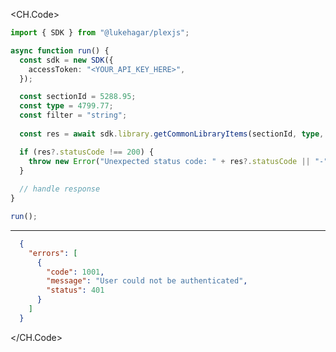 
<CH.Code>
```typescript GetCommonLibraryItems.ts
import { SDK } from "@lukehagar/plexjs";

async function run() {
  const sdk = new SDK({
    accessToken: "<YOUR_API_KEY_HERE>",
  });

  const sectionId = 5288.95;
  const type = 4799.77;
  const filter = "string";
  
  const res = await sdk.library.getCommonLibraryItems(sectionId, type, filter);

  if (res?.statusCode !== 200) {
    throw new Error("Unexpected status code: " + res?.statusCode || "-");
  }
  
  // handle response
}

run();
```
---

```json Example Response
  {
    "errors": [
      {
        "code": 1001,
        "message": "User could not be authenticated",
        "status": 401
      }
    ]
  }
```
</CH.Code>
